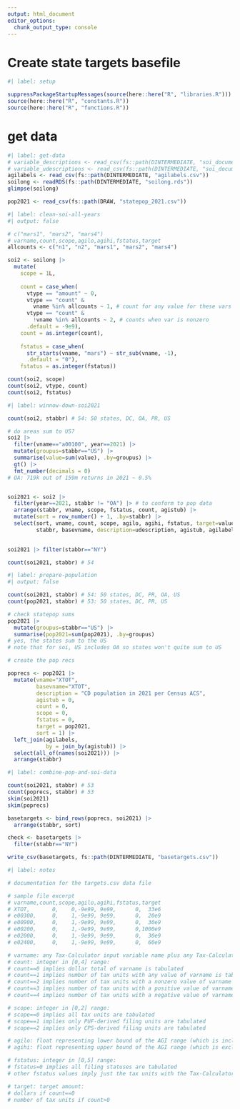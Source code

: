 ```yaml
---
output: html_document
editor_options: 
  chunk_output_type: console
---
```


# Create state targets basefile

```r
#| label: setup

suppressPackageStartupMessages(source(here::here("R", "libraries.R")))
source(here::here("R", "constants.R"))
source(here::here("R", "functions.R"))

```

# get data

```r
#| label: get-data
# variable_descriptions <- read_csv(fs::path(DINTERMEDIATE, "soi_documentation_by_year.csv"))
# variable_udescriptions <- read_csv(fs::path(DINTERMEDIATE, "soi_documentation.csv"))
agilabels <- read_csv(fs::path(DINTERMEDIATE, "agilabels.csv"))
soilong <- readRDS(fs::path(DINTERMEDIATE, "soilong.rds"))
glimpse(soilong)

pop2021 <- read_csv(fs::path(DRAW, "statepop_2021.csv"))

```


```r
#| label: clean-soi-all-years
#| output: false

# c("mars1", "mars2", "mars4")
# varname,count,scope,agilo,agihi,fstatus,target
allcounts <- c("n1", "n2", "mars1", "mars2", "mars4")

soi2 <- soilong |> 
  mutate(
    scope = 1L,
    
    count = case_when(
      vtype == "amount" ~ 0,
      vtype == "count" & 
        vname %in% allcounts ~ 1, # count for any value for these vars
      vtype == "count" & 
        !vname %in% allcounts ~ 2, # counts when var is nonzero
      .default = -9e9),
    count = as.integer(count),
    
    fstatus = case_when(
      str_starts(vname, "mars") ~ str_sub(vname, -1),
      .default = "0"),
    fstatus = as.integer(fstatus))

count(soi2, scope)
count(soi2, vtype, count)
count(soi2, fstatus)

```


```r
#| label: winnow-down-soi2021

count(soi2, stabbr) # 54: 50 states, DC, OA, PR, US

# do areas sum to US?
soi2 |> 
  filter(vname=="a00100", year==2021) |> 
  mutate(groupus=stabbr=="US") |> 
  summarise(value=sum(value), .by=groupus) |> 
  gt() |> 
  fmt_number(decimals = 0)
# OA: 719k out of 159m returns in 2021 ~ 0.5%


soi2021 <- soi2 |> 
  filter(year==2021, stabbr != "OA") |> # to conform to pop data
  arrange(stabbr, vname, scope, fstatus, count, agistub) |> 
  mutate(sort = row_number() + 1, .by=stabbr) |> 
  select(sort, vname, count, scope, agilo, agihi, fstatus, target=value,
         stabbr, basevname, description=udescription, agistub, agilabel)
  

soi2021 |> filter(stabbr=="NY")

count(soi2021, stabbr) # 54

```


```r
#| label: prepare-population
#| output: false

count(soi2021, stabbr) # 54: 50 states, DC, PR, OA, US
count(pop2021, stabbr) # 53: 50 states, DC, PR, US

# check statepop sums
pop2021 |> 
  mutate(groupus=stabbr=="US") |> 
  summarise(pop2021=sum(pop2021), .by=groupus)
# yes, the states sum to the US
# note that for soi, US includes OA so states won't quite sum to US

# create the pop recs

poprecs <- pop2021 |> 
  mutate(vname="XTOT",
         basevname="XTOT",
         description = "CD population in 2021 per Census ACS",
         agistub = 0,
         count = 0,
         scope = 0, 
         fstatus = 0,
         target = pop2021,
         sort = 1) |> 
  left_join(agilabels,
            by = join_by(agistub)) |> 
  select(all_of(names(soi2021))) |> 
  arrange(stabbr)

```


```r
#| label: combine-pop-and-soi-data

count(soi2021, stabbr) # 53
count(poprecs, stabbr) # 53
skim(soi2021)
skim(poprecs)

basetargets <- bind_rows(poprecs, soi2021) |> 
  arrange(stabbr, sort)

check <- basetargets |> 
  filter(stabbr=="NY")

write_csv(basetargets, fs::path(DINTERMEDIATE, "basetargets.csv"))

```




```r
#| label: notes

# documentation for the targets.csv data file

# sample file excerpt
# varname,count,scope,agilo,agihi,fstatus,target
# XTOT,       0,    0,-9e99, 9e99,      0,  33e6
# e00300,     0,    1,-9e99, 9e99,      0,  20e9
# e00900,     0,    1,-9e99, 9e99,      0,  30e9
# e00200,     0,    1,-9e99, 9e99,      0,1000e9
# e02000,     0,    1,-9e99, 9e99,      0,  30e9
# e02400,     0,    1,-9e99, 9e99,      0,  60e9

# varname: any Tax-Calculator input variable name plus any Tax-Calculator calculated variable in the list of cached variables in the tmd/storage/__init__.py file
# count: integer in [0,4] range:
# count==0 implies dollar total of varname is tabulated
# count==1 implies number of tax units with any value of varname is tabulated
# count==2 implies number of tax units with a nonzero value of varname is tabulated
# count==3 implies number of tax units with a positive value of varname is tabulated
# count==4 implies number of tax units with a negative value of varname is tabulated

# scope: integer in [0,2] range:
# scope==0 implies all tax units are tabulated
# scope==1 implies only PUF-derived filing units are tabulated
# scope==2 implies only CPS-derived filing units are tabulated

# agilo: float representing lower bound of the AGI range (which is included in the range) that is tabulated.
# agihi: float representing upper bound of the AGI range (which is excluded from the range) that is tabulated.

# fstatus: integer in [0,5] range:
# fstatus=0 implies all filing statuses are tabulated
# other fstatus values imply just the tax units with the Tax-Calculator MARS variable equal to fstatus are included in the tabulation

# target: target amount:
# dollars if count==0
# number of tax units if count>0




```

